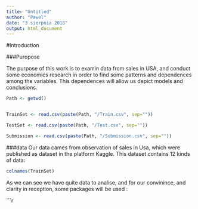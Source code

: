 ```yaml
---
title: "Untitled"
author: "Pawel"
date: "3 sierpnia 2018"
output: html_document
---
```


#Introduction

###Puropose

 The purpose of this work is to examin data from sales in USA, and conduct some economics research in order to find some patterns and dependences among the variables. This dependences will allow us depict models and conclusions.


```r


Path <- getwd()


TrainSet <- read.csv(paste(Path, "/Train.csv", sep=""))

TestSet <- read.csv(paste(Path, "/Test.csv", sep=""))

Submission <- read.csv(paste(Path, "/Submission.csv", sep=""))


```


###data
Our data cames from observation of sales in Usa, which were published as dataset in the platform Kaggle. This dataset contains 12 kinds of data:

```r
colnames(TrainSet)
```

As we can see we have quite data to analise, and for our convinince, and clarity in reception, some packages will be used :

```r

